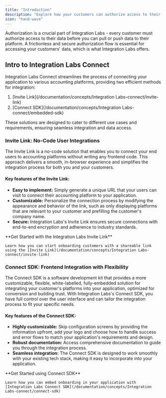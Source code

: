 ```yaml
---
title: "Introduction"
description: "Explore how your customers can authorize access to their data"
icon: "hand-wave"
---
```


Authorization is a crucial part of Integration Labs - every customer must authorize access to their data before you can pull or push data to their platform. A frictionless and secure authorization flow is essential for accessing your customers' data, which is what Integration Labs offers.

## Intro to Integration Labs Connect

Integration Labs Connect streamlines the process of connecting your application to various accounting platforms, providing two efficient methods for integration:

1. [Invite Link](/documentation/concepts/Integration Labs-connect/invite-link)
2. [Connect SDK](/documentation/concepts/Integration Labs-connect/embedded-sdk)

These solutions are designed to cater to different use cases and requirements, ensuring seamless integration and data access.

### Invite Link: No-Code User Integrations

The Invite Link is a no-code solution that enables you to connect your end users to accounting platforms without writing any frontend code. This approach delivers a smooth, in-browser experience and simplifies the integration process for both you and your customers.

#### Key features of the Invite Link:

- **Easy to implement:** Simply generate a unique URL that your users can visit to connect their accounting platform to your application.
- **Customizable:** Personalize the connection process by modifying the appearance and behavior of the link, such as only displaying platforms that are relevant to your customer and prefilling the customer's company name.
- **Secure:** Integration Labs's Invite Link ensures secure connections with end-to-end encryption and adherence to industry standards.

<Note>
    **Get Started with the Integration Labs Invite Link**

    Learn how you can start onboarding customers with a shareable link using the [Invite Link](/documentation/concepts/Integration Labs-connect/invite-link)

</Note>
  
### Connect SDK: Frontend Integration with Flexibility

The Connect SDK is a software development kit that provides a more customizable, flexible, white-labelled, fully-embedded solution for integrating your customer's platforms into your application, optimized for conversion and building trust. With Integration Labs's Connect SDK, you have full control over the user interface and can tailor the integration process to fit your specific needs.

#### Key features of the Connect SDK:

- **Highly customizable:** Skip configuration screens by providing the information upfront, add your logo and choose how to handle success and error flows to match your application's requirements and design.
- **Robust documentation:** Access comprehensive documentation to guide you through the integration process.
- **Seamless integration:** The Connect SDK is designed to work smoothly with your existing tech stack, making it easy to incorporate into your application.

<Note>
    **Get Started using Connect SDK**

    Learn how you can embed onboarding in your application with [Integration Labs Connect SDK](/documentation/concepts/Integration Labs-connect/connect-sdk)

</Note>

